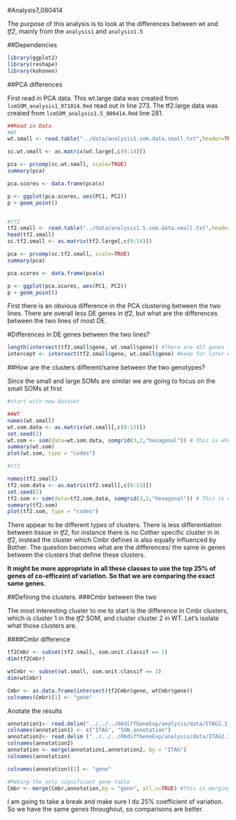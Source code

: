 #Analysis7_080414

The purpose of this analysis is to look at the differences between wt and *tf2*, mainly from the `analysis1` and `analysis1.5`

##Dependencies
```r
library(ggplot2)
library(reshape)
library(kohonen)
```
##PCA differences

First read in PCA data. This wt.large data was created from `lcmSOM_analysis1_071014.Rmd` read out in line 273.  The tf2.large data was created from `lcmSOM_analysis1.5_080414.Rmd` line 281.

```r
##Read in Data
#WT
wt.small <- read.table("../data/analysis1.som.data.small.txt",header=TRUE)

sc.wt.small <- as.matrix(wt.large[,c(9:14)])

pca <- prcomp(sc.wt.small, scale=TRUE) 
summary(pca) 

pca.scores <- data.frame(pca$x)

p <- ggplot(pca.scores, aes(PC1, PC2)) 
p + geom_point()


#tf2
tf2.small <- read.table("../data/analysis1.5.som.data.small.txt",header=TRUE)
head(tf2.small)
sc.tf2.small <- as.matrix(tf2.large[,c(9:14)])

pca <- prcomp(sc.tf2.small, scale=TRUE) 
summary(pca) 

pca.scores <- data.frame(pca$x)

p <- ggplot(pca.scores, aes(PC1, PC2)) 
p + geom_point()
```

First there is an obvious difference in the PCA clustering between the two lines. There are overall less DE genes in *tf2*, but what are the differences between the two lines of most DE.

#Differences in DE genes between the two lines?

```r
length(intersect(tf2.small$gene, wt.small$gene)) #There are 457 genes that match between the two. 
intercept <- intersect(tf2.small$gene, wt.small$gene) #keep for later evaluation on what these genes are. 
```

##How are the clusters different/same between the two genotypes? 

Since the small and large SOMs are similar we are going to focus on the small SOMs at first

```r
#start with new dataset

##WT
names(wt.small)
wt.som.data <- as.matrix(wt.small[,c(8:13)])
set.seed(2)
wt.som <- som(data=wt.som.data, somgrid(3,2,"hexagonal")) # This is where you change the size of the map
summary(wt.som)
plot(wt.som, type = "codes")

#tf2

names(tf2.small)
tf2.som.data <- as.matrix(tf2.small[,c(8:13)])
set.seed(2)
tf2.som <- som(data=tf2.som.data, somgrid(3,2,"hexagonal")) # This is where you change the size of the map
summary(tf2.som)
plot(tf2.som, type = "codes")
```

There appear to be different types of clusters. There is less differentiation between tissue in *tf2*, for instance there is no Cother specific cluster in in *tf2*, instead the cluster which Cmbr defines is also equally influenced by Bother.  The question becomes what are the differences/ the same in genes between the clusters that define these clusters. 

**It might be more appropriate in all these classes to use the top 25% of genes of co-efficeint of variation. So that we are comparing the exact same genes.**

##Defining the clusters. 
###Cmbr between the two

The most interesting cluster to me to start is the difference in Cmbr clusters, which is cluster 1 in the *tf2* SOM, and cluster cluster 2 in WT.  Let's isolate what those clusters are. 

####Cmbr difference
```r
tf2Cmbr <- subset(tf2.small, som.unit.classif == 1)
dim(tf2Cmbr)

wtCmbr <- subset(wt.small, som.unit.classif == 2)
dim(wtCmbr)

Cmbr <- as.data.frame(intersect(tf2Cmbr$gene, wtCmbr$gene))
colnames(Cmbr)[1] <- "gene"
````

Anotate the results
```r
annotation1<- read.delim("../../../06diffGeneExp/analysis/data/ITAG2.3_all_Arabidopsis_ITAG_annotations.tsv", header=FALSE)  #Changed to the SGN human readable annotation
colnames(annotation1) <- c("ITAG", "SGN_annotation")
annotation2<- read.delim ("../../../06diffGeneExp/analysis/data/ITAG2.3_all_Arabidopsis_annotated.tsv")
colnames(annotation2)
annotation <- merge(annotation1,annotation2, by = "ITAG")
colnames(annotation)

colnames(annotation)[1] <- "gene"

#Making the only significant gene table
Cmbr <- merge(Cmbr,annotation,by = "gene", all.x=TRUE) #This is merging to get the annotation. #Nothing.
```

I am going to take a break and make sure I do 25% coefficient of variation. So we have the same genes throughout, so comparisons are better. 



